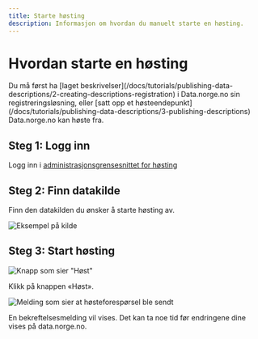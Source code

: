 ```yaml
---
title: Starte høsting
description: Informasjon om hvordan du manuelt starte en høsting.
---
```


# Hvordan starte en høsting

<Alert size='sm'>
    Du må først ha [laget
    beskrivelser](/docs/tutorials/publishing-data-descriptions/2-creating-descriptions-registration) i Data.norge.no sin
    registreringsløsning, eller [satt opp et
    høsteendepunkt](/docs/tutorials/publishing-data-descriptions/3-publishing-descriptions) Data.norge.no kan høste fra.
</Alert>

## Steg 1: Logg inn

Logg inn i [administrasjonsgrensesnittet for høsting](https://admin.fellesdatakatalog.digdir.no/data-sources)

## Steg 2: Finn datakilde

Finn den datakilden du ønsker å starte høsting av.

![Eksempel på kilde](https://cms.fellesdatakatalog.digdir.no/uploads/data_source_entry_d25303217f.png)

## Steg 3: Start høsting

![Knapp som sier "Høst"](https://cms.fellesdatakatalog.digdir.no/uploads/harvesting_harvest_button_d1e18ff981.png)

Klikk på knappen «Høst».

![Melding som sier at høsteforespørsel ble sendt](https://cms.fellesdatakatalog.digdir.no/uploads/harvesting_harvest_request_sent_8f75b28d4a.png)

En bekreftelsesmelding vil vises. Det kan ta noe tid før endringene dine vises på data.norge.no.
